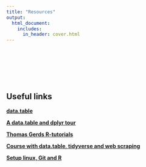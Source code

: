 ```yaml
---
title: "Resources"
output:
  html_document:
    includes:
      in_header: cover.html
---
```


<br><br><br><br><br>

## Useful links

[**data.table**](https://rdatatable.gitlab.io/data.table/)

[**A data.table and dplyr tour**](https://atrebas.github.io/post/2019-03-03-datatable-dplyr/)

[**Thomas Gerds R-tutorials**](https://publicifsv.sund.ku.dk/~tag/Teaching/share/R-tutorials/index.html)

[**Course with data.table, tidyverse and web scraping**](https://github.com/uo-ec510-2020-spring/lectures)

[**Setup linux, Git and R**](https://github.com/grantmcdermott/arch-tips)

<br><br><br><br><br>






